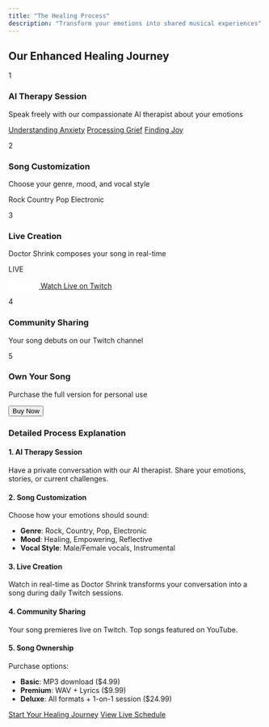 ```yaml
---
title: "The Healing Process"
description: "Transform your emotions into shared musical experiences"
---
```



## Our Enhanced Healing Journey

::: {.process-vertical}
::: {.step}
::: {.step-header}
<span class="step-number">1</span>
<h3>AI Therapy Session</h3>
:::
::: {.step-content}
<p>Speak freely with our compassionate AI therapist about your emotions</p>
[Understanding Anxiety](/emotional-journeys/anxiety.qmd){.track-link}
[Processing Grief](/emotional-journeys/grief.qmd){.track-link}
[Finding Joy](/emotional-journeys/joy.qmd){.track-link}   
:::
:::




::: {.step}
::: {.step-header}
<span class="step-number">2</span>
<h3>Song Customization</h3>
:::
::: {.step-content}
<p>Choose your genre, mood, and vocal style</p>
<div class="genre-selector">
  <span class="genre-badge">Rock</span>
  <span class="genre-badge">Country</span>
  <span class="genre-badge">Pop</span>
  <span class="genre-badge">Electronic</span>
</div>
:::
:::

::: {.step}
::: {.step-header}
<span class="step-number">3</span>
<h3>Live Creation</h3>
:::
::: {.step-content}
<p>Doctor Shrink composes your song in real-time</p>
<div class="live-indicator">LIVE</div>
<div style="margin-top: 1rem;">
  <a href="https://www.twitch.tv/vanuellasing" class="cta-button twitch">
    <img src="images/twitch_wordmark_extruded_purple.png" alt="Twitch" style="filter: brightness(0) invert(1);">
    Watch Live on Twitch
  </a>
</div>
:::
:::

::: {.step}
::: {.step-header}
<span class="step-number">4</span>
<h3>Community Sharing</h3>
:::
::: {.step-content}
<p>Your song debuts on our Twitch channel</p>
<div class="platform-icons">
  <i class="fab fa-twitch"></i>
  <i class="fab fa-youtube"></i>
</div>
:::
:::

::: {.step}
::: {.step-header}
<span class="step-number">5</span>
<h3>Own Your Song</h3>
:::
::: {.step-content}
<p>Purchase the full version for personal use</p>
<button class="btn btn-sm btn-success">Buy Now</button>
:::
:::
:::

### Detailed Process Explanation

::: {.row .g-4 .mt-5}
::: {.col-md-4}
::: {.process-card}
#### 1. AI Therapy Session
Have a private conversation with our AI therapist. Share your emotions, stories, or current challenges.
:::
:::

::: {.col-md-4}
::: {.process-card}
#### 2. Song Customization
Choose how your emotions should sound:

- **Genre**: Rock, Country, Pop, Electronic
- **Mood**: Healing, Empowering, Reflective
- **Vocal Style**: Male/Female vocals, Instrumental
:::
:::

::: {.col-md-4}
::: {.process-card}
#### 3. Live Creation
Watch in real-time as Doctor Shrink transforms your conversation into a song during daily Twitch sessions.
:::
:::
:::

::: {.row .g-4 .mt-4}
::: {.col-md-6}
::: {.process-card}
#### 4. Community Sharing
Your song premieres live on Twitch. Top songs featured on YouTube.
:::
:::

::: {.col-md-6}
::: {.process-card}
#### 5. Song Ownership
Purchase options:

- **Basic**: MP3 download ($4.99)
- **Premium**: WAV + Lyrics ($9.99)
- **Deluxe**: All formats + 1-on-1 session ($24.99)
:::
:::
:::

::: {.text-center .mt-5}
[Start Your Healing Journey](/start-session.qmd){.btn .btn-primary .btn-lg}
[View Live Schedule](/events.qmd){.btn .btn-outline-primary .btn-lg .ms-3}
:::